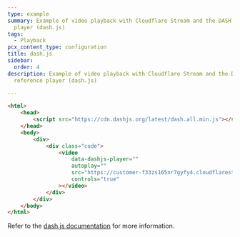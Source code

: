 ```yaml
---
type: example
summary: Example of video playback with Cloudflare Stream and the DASH reference
  player (dash.js)
tags:
  - Playback
pcx_content_type: configuration
title: dash.js
sidebar:
  order: 4
description: Example of video playback with Cloudflare Stream and the DASH
  reference player (dash.js)

---
```


```html
<html>
	<head>
		<script src="https://cdn.dashjs.org/latest/dash.all.min.js"></script>
	</head>
	<body>
		<div>
			<div class="code">
				<video
					data-dashjs-player=""
					autoplay=""
					src="https://customer-f33zs165nr7gyfy4.cloudflarestream.com/6b9e68b07dfee8cc2d116e4c51d6a957/manifest/video.mpd"
					controls="true"
				></video>
			</div>
		</div>
	</body>
</html>
```

Refer to the [dash.js documentation](https://github.com/Dash-Industry-Forum/dash.js/) for more information.
